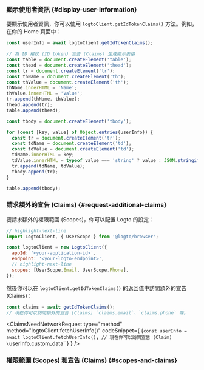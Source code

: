 

### 顯示使用者資訊 \{#display-user-information}

要顯示使用者資訊，你可以使用 `logtoClient.getIdTokenClaims()` 方法。例如，在你的 Home 頁面中：

```js title="Home.js"
const userInfo = await logtoClient.getIdTokenClaims();

// 為 ID 權杖 (ID token) 宣告 (Claims) 生成顯示表格
const table = document.createElement('table');
const thead = document.createElement('thead');
const tr = document.createElement('tr');
const thName = document.createElement('th');
const thValue = document.createElement('th');
thName.innerHTML = 'Name';
thValue.innerHTML = 'Value';
tr.append(thName, thValue);
thead.append(tr);
table.append(thead);

const tbody = document.createElement('tbody');

for (const [key, value] of Object.entries(userInfo)) {
  const tr = document.createElement('tr');
  const tdName = document.createElement('td');
  const tdValue = document.createElement('td');
  tdName.innerHTML = key;
  tdValue.innerHTML = typeof value === 'string' ? value : JSON.stringify(value);
  tr.append(tdName, tdValue);
  tbody.append(tr);
}

table.append(tbody);
```

### 請求額外的宣告 (Claims) \{#request-additional-claims}

<FindUserInfoMissing method="getIdTokenClaims()" />

<ScopesAndClaimsIntroduction />

要請求額外的權限範圍 (Scopes)，你可以配置 Logto 的設定：

```js title="index.js"
// highlight-next-line
import LogtoClient, { UserScope } from '@logto/browser';

const logtoClient = new LogtoClient({
  appId: '<your-application-id>',
  endpoint: '<your-logto-endpoint>',
  // highlight-next-line
  scopes: [UserScope.Email, UserScope.Phone],
});
```

然後你可以在 `logtoClient.getIdTokenClaims()` 的返回值中訪問額外的宣告 (Claims)：

```ts
const claims = await getIdTokenClaims();
// 現在你可以訪問額外的宣告 (Claims) `claims.email`、`claims.phone` 等。
```

<ClaimsNeedNetworkRequest
  type="method"
  method="logtoClient.fetchUserInfo()"
  codeSnippet={
    <CodeBlock language="js">{`const userInfo = await logtoClient.fetchUserInfo();
// 現在你可以訪問宣告 (Claim) \`userInfo.custom_data\``}</CodeBlock>
  }
/>

### 權限範圍 (Scopes) 和宣告 (Claims) \{#scopes-and-claims}

<ScopesAndClaims />
